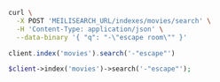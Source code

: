 <CodeGroup>

```bash cURL
curl \
  -X POST 'MEILISEARCH_URL/indexes/movies/search' \
  -H 'Content-Type: application/json' \
  --data-binary '{ "q": "-\"escape room\"" }'
```


```javascript JS
client.index('movies').search('-"escape"')
```


```php PHP
$client->index('movies')->search('-"escape"');
```

</CodeGroup>